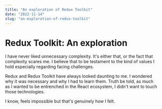 ```yaml
---
title: "An exploration of Redux Toolkit"
date: "2022-11-14"
slug: "an-exploration-of-redux-toolkit"
---
```


# Redux Toolkit: An exploration

I have never liked unnecessary complexity. It's either that, or the fact that
complexity scares me. I believe that to be testament to the kind of values I hold
especially regarding facing challenges.

Redux and Redux Toolkit have always looked daunting to me. I wondered why it was
necessary and why I had to learn them. Truth be told, as much as I wanted to be
entrenched in the React ecosystem, I didn't want to touch those technologies.

I know, feels impossible but that's genuinely how I felt.
